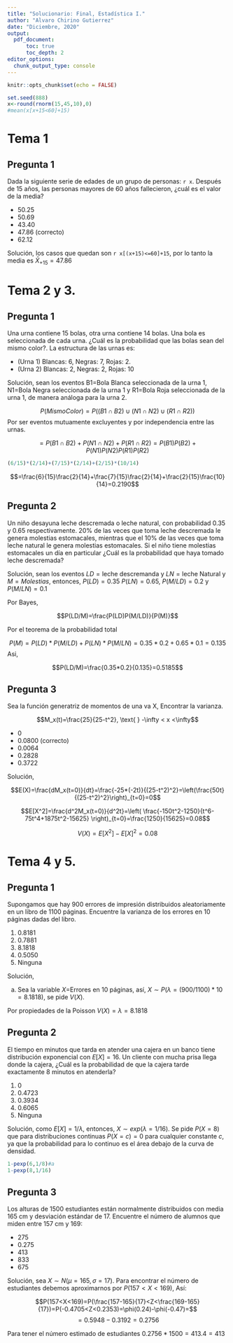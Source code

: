 ```yaml
---
title: "Solucionario: Final, Estadística I."
author: "Alvaro Chirino Gutierrez"
date: "Diciembre, 2020"
output: 
  pdf_document:
      toc: true
      toc_depth: 2
editor_options: 
  chunk_output_type: console
---
```


```r
knitr::opts_chunk$set(echo = FALSE)
```

\newpage

\hrule

```r
set.seed(888)
x<-round(rnorm(15,45,10),0)
#mean(x[x+15<60]+15)
```

# Tema 1

## Pregunta 1

Dada la siguiente serie de edades de un grupo de personas: `r x`. Después de 15 años, las personas mayores de 60 años fallecieron, ¿cuál es el valor de la media?

  * 50.25
  * 50.69
  * 43.40
  * 47.86 (correcto)
  * 62.12

Solución, los casos que quedan son `r x[(x+15)<=60]+15`, por lo tanto la media es $\bar{X}_{+15}=47.86$

\hrule

# Tema 2 y 3.

## Pregunta 1

Una urna contiene 15 bolas, otra urna contiene 14 bolas. Una bola es seleccionada de cada urna. ¿Cuál es la probabilidad que las bolas sean del mismo color?. La estructura de las urnas es:

  * (Urna 1) Blancas: 6, Negras: 7, Rojas: 2. 
  * (Urna 2) Blancas: 2, Negras: 2, Rojas: 10 

Solución, sean los eventos B1=Bola Blanca seleccionada de la urna 1, N1=Bola Negra seleccionada de la urna 1 y  R1=Bola Roja seleccionada de la urna 1, de manera análoga para la urna 2.

$$P(MismoColor)=P((B1\cap B2) \cup (N1\cap N2) \cup (R1\cap R2))$$
Por ser eventos mutuamente excluyentes y por independencia entre las urnas.

$$=P(B1\cap B2)+P(N1\cap N2)+P(R1\cap R2)=P(B1)P(B2)+P(N1)P(N2)P(R1)P(R2)$$

```r
(6/15)*(2/14)+(7/15)*(2/14)+(2/15)*(10/14)
```


$$=\frac{6}{15}\frac{2}{14}+\frac{7}{15}\frac{2}{14}+\frac{2}{15}\frac{10}{14}=0.2190$$



## Pregunta 2

Un niño desayuna leche descremada o leche natural, con probabilidad 0.35 y 0.65 respectivamente. 20% de las veces que toma leche descremada le genera molestias estomacales, mientras que el 10% de las veces que toma leche natural le genera molestias estomacales. Si el niño tiene molestias estomacales un día en particular ¿Cuál es la probabilidad que haya tomado leche descremada?


Solución, sean los eventos $LD=\text{leche descremanda}$ y $LN=\text{leche Natural}$ y $M=Molestias$, entonces, $P(LD)=0.35$ $P(LN)=0.65$, $P(M/LD)=0.2$ y $P(M/LN)=0.1$

Por Bayes,

$$P(LD/M)=\frac{P(LD)P(M/LD)}{P(M)}$$

Por el teorema de la probabilidad total

$$P(M)=P(LD)*P(M/LD)+P(LN)*P(M/LN)=0.35*0.2+0.65*0.1=0.135$$
Asi, 

$$P(LD/M)=\frac{0.35*0.2}{0.135}=0.5185$$

## Pregunta 3

Sea la función generatriz de momentos de una va X, Encontrar la varianza.

$$M_x(t)=\frac{25}{25-t^2}, \text{ } -\infty < x <\infty$$

  * 0
  * 0.0800 (correcto)
  * 0.0064
  * 0.2828
  * 0.3722
  
Solución, 

$$E(X)=\frac{dM_x(t=0)}{dt}=\frac{-25*(-2t)}{(25-t^2)^2}=\left(\frac{50t}{(25-t^2)^2}\right)_{t=0}=0$$

$$E[X^2]=\frac{d^2M_x(t=0)}{d^2t}=\left( \frac{-150t^2-1250}{t^6-75t^4+1875t^2-15625} \right)_{t=0}=\frac{1250}{15625}=0.08$$

$$V(X)=E[X^2]-E[X]^2=0.08$$

# Tema 4 y 5.

## Pregunta 1

Supongamos que hay 900 errores de impresión distribuidos aleatoriamente en un libro de 1100 páginas. Encuentre la varianza de los errores en 10 páginas dadas del libro.

  1. 0.8181
  2. 0.7881
  3. 8.1818
  4. 0.5050 
  5. Ninguna
  
Solución, 

a) Sea la variable $X=$Errores en 10 páginas, así, $X\sim P(\lambda=(900/1100)*10=8.1818)$, se pide $V(X)$.

Por propiedades de la Poisson $V(X)=\lambda=8.1818$

## Pregunta 2

El tiempo en minutos que tarda en atender una cajera en un banco tiene distribución exponencial con $E[X]=16$. Un cliente con mucha prisa llega donde la cajera, ¿Cuál es la probabilidad de que la cajera tarde exactamente 8 minutos en atenderla?

  1. 0
  2. 0.4723
  3. 0.3934
  4. 0.6065
  5. Ninguna

Solución, como $E[X]=1/\lambda$, entonces, $X\sim exp(\lambda=1/16)$. Se pide $P(X=8)$ que para distribuciones continuas $P(X=c)=0$ para cualquier constante $c$, ya que la probabilidad para lo continuo es el área debajo de la curva de densidad.

```r
1-pexp(6,1/8)#a
1-pexp(8,1/16)
```


## Pregunta 3

Los alturas de 1500 estudiantes están normalmente distribuidos con media 165 cm y desviación estándar de 17. Encuentre el número de alumnos que miden entre 157 cm y 169:

  * 275
  * 0.275
  * 413
  * 833
  * 675

Solución, sea $X\sim N(\mu=165,\sigma=17)$. Para encontrar el número de estudiantes debemos aproximarnos por $P(157<X<169)$, Así:

$$P(157<X<169)=P(\frac{157-165}{17}<Z<\frac{169-165}{17})=P(-0.4705<Z<0.2353)=\phi(0.24)-\phi(-0.47)=$$
$$=0.5948-0.3192=0.2756$$

Para tener el número estimado de estudiantes $0.2756*1500=413.4=413$